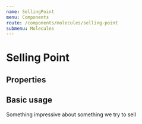 ```yaml
---
name: SellingPoint
menu: Components
route: /components/molecules/selling-point
submenu: Molecules
---
```




# Selling Point

## Properties


<Props of={SellingPoint} />

## Basic usage

<Playground>
  <Box m={5}>
    <SellingPoint title="eager" iconName="HighFive">
      Something impressive about something we try to sell
    </SellingPoint>
  </Box>
</Playground>
